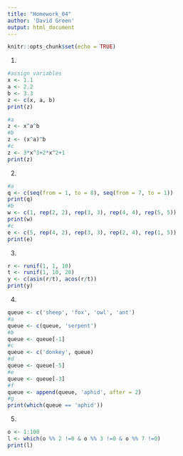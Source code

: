 ```yaml
---
title: "Homework_04"
author: 'David Green'
output: html_document
---
```


```r
knitr::opts_chunk$set(echo = TRUE)
```

1.
```r
#assign variables
x <- 1.1
a <- 2.2
b <- 3.3
z <- c(x, a, b)
print(z)

#a
z <- x^a^b
#b
z <- (x^a)^b
#c
z <- 3*x^3+2*x^2+1
print(z)
```

2.
```r
#a
q <- c(seq(from = 1, to = 8), seq(from = 7, to = 1))
print(q)
#b
w <- c(1, rep(2, 2), rep(3, 3), rep(4, 4), rep(5, 5))
print(w)
#c
e <- c(5, rep(4, 2), rep(3, 3), rep(2, 4), rep(1, 5))
print(e)
```

3.
```r
r <- runif(1, 1, 10)
t <- runif(1, 10, 20)
y <- c(asin(r/t), acos(r/t))
print(y)
```

4.
```r
queue <- c('sheep', 'fox', 'owl', 'ant')
#a
queue <- c(queue, 'serpent')
#b
queue <- queue[-1]
#c
queue <- c('donkey', queue)
#d
queue <- queue[-5]
#e
queue <- queue[-3]
#f
queue <- append(queue, 'aphid', after = 2)
#g
print(which(queue == 'aphid'))
```

5.
```r
o <- 1:100
l <- which(o %% 2 !=0 & o %% 3 !=0 & o %% 7 !=0)
print(l)
```

